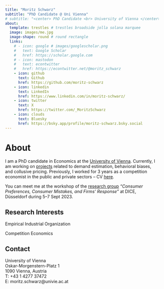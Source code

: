```yaml
---
title: "Moritz Schwarz"
subtitle: "PhD Candidate @ Uni Vienna"
# subtitle: "<center> PhD Candidate <br> University of Vienna </center>"
about:
  template: trestles # trestles broadside jolla solana marquee 
  image: images/me.jpg
  image-shape: round # round rectangle
  links:
    # - icon: google # images/googlescholar.png
    #   text: Google Scholar
    #   href: https://scholar.google.com
    # - icon: mastodon
    #   text: econtwitter
    #   href: https://econtwitter.net/@moritz_schwarz
    - icon: github
      text: Github
      href: https://github.com/moritz-schwarz
    - icon: linkedin
      text: LinkedIn
      href: https://www.linkedin.com/in/moritz-schwarz/
    - icon: twitter
      text: X
      href: https://twitter.com/_MoritzSchwarz
    - icon: clouds
      text: Bluesky
      href: https://bsky.app/profile/moritz-schwarz.bsky.social
---
```


<title> Moritz Schwarz | PhD Candidate | University of Vienna | I am a PhD candidate in Economics at the University of Vienna. My research interests include Empirical Industrial Organization and Competition Economics. </title>

# About
I am a PhD candidate in Economics at the [University of Vienna](https://econ.univie.ac.at/). Currently, I am working on [projects](https://www.moritz-schwarz.com/research/) related to demand estimation, behavioral biases, and collusive pricing. Previously, I worked for 3 years as a competition economist in the public and private sectors -- CV [here](https://www.moritz-schwarz.com/cv/).

You can meet me at the workshop of the [research group](https://www.dice.hhu.de/en/news-1/millionenfoerderung-der-dfg-und-des-oesterreichischen-fwf-fuer-das-projekt-consumer-preferences-consumer-mistakes-and-forms-response-mit-sprecher-paul-heidhues-dice-hhu)  *"Consumer Preferences, Consumer Mistakes, and Firms’ Response"* at DICE, Düsseldorf during 5--7 Sept 2023.

## Research Interests
Empirical Industrial Organization

Competition Economics

## Contact
University of Vienna  <br>
Oskar-Morgenstern-Platz 1 <br>
1090 Vienna, Austria <br>
<span>T: </span><span>+43</span><span> 1 </span><span style="display:none;">HIDDEN_TEXT_TO_BLOCK SPAM</span><span>4277</span><span> 37472</span> <br>
<span>E: moritz.schwarz@</span><span style="display:none;">HIDDEN_TEXT_TO_BLOCK SPAM</span><span>univie.ac.at</span> 

<!-- Room 03.314 <br> -->